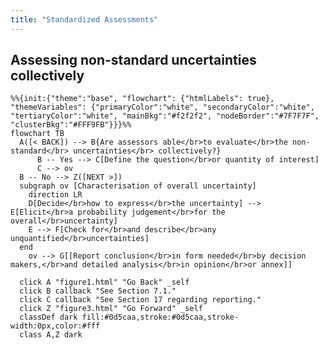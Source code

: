 ```yaml
---
title: "Standardized Assessments"
---
```


## Assessing non-standard uncertainties collectively

:::{.column-page-inset}
```mermaid
%%{init:{"theme":"base", "flowchart": {"htmlLabels": true}, "themeVariables": {"primaryColor":"white", "secondaryColor":"white", "tertiaryColor":"white", "mainBkg":"#f2f2f2", "nodeBorder":"#7F7F7F", "clusterBkg":"#FFF9FB"}}}%%
flowchart TB
  A([< BACK]) --> B{Are assessors able</br>to evaluate</br>the non-standard</br> uncertainties</br> collectively?}
      B -- Yes --> C[Define the question</br>or quantity of interest]
      C --> ov
  B -- No --> Z([NEXT >])
  subgraph ov [Characterisation of overall uncertainty]
    direction LR
    D[Decide</br>how to express</br>the uncertainty] --> E[Elicit</br>a probability judgement</br>for the overall</br>uncertainty]
    E --> F[Check for</br>and describe</br>any unquantified</br>uncertainties]
  end
    ov --> G[[Report conclusion</br>in form needed</br>by decision makers,</br>and detailed analysis</br>in opinion</br>or annex]]
  
  click A "figure1.html" "Go Back" _self
  click B callback "See Section 7.1."
  click C callback "See Section 17 regarding reporting."
  click Z "figure3.html" "Go Forward" _self
  classDef dark fill:#0d5caa,stroke:#0d5caa,stroke-width:0px,color:#fff
  class A,Z dark
```
:::